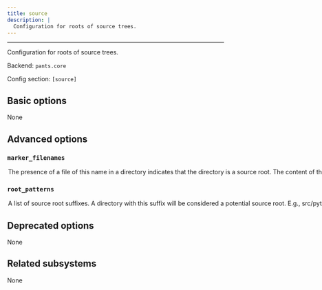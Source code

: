 ```yaml
---
title: source
description: |
  Configuration for roots of source trees.
---
```



---

Configuration for roots of source trees.

Backend: <span className="color--primary">`pants.core`</span>

Config section: <span className="color--primary">`[source]`</span>

<span className={styles.options}>

## Basic options

None

## Advanced options

### `marker_filenames`

<Option
  cli_repr={`--source-marker-filenames="[filename, filename, ...]"`}
  env_repr='PANTS_SOURCE_MARKER_FILENAMES'
  toml_repr={`[source]
marker_filenames = [
    filename,
    filename,
    ...,
]`}
  default_repr={`[]`}
>

The presence of a file of this name in a directory indicates that the directory is a source root. The content of the file doesn&#x27;t matter, and may be empty. Useful when you can&#x27;t or don&#x27;t wish to centrally enumerate source roots via `root_patterns`.

</Option>

### `root_patterns`

<Option
  cli_repr={`--source-root-patterns="[["pattern1", "pattern2", ...], ["pattern1", "pattern2", ...], ...]"`}
  env_repr='PANTS_SOURCE_ROOT_PATTERNS'
  toml_repr={`[source]
root_patterns = [
    ["pattern1",
    "pattern2",
    ...],
    ["pattern1",
    "pattern2",
    ...],
    ...,
]`}
  default_repr={`[\n  "/",\n  "src",\n  "src/python",\n  "src/py",\n  "src/thrift",\n  "src/protobuf",\n  "src/protos",\n  "src/scala",\n  "src/java"\n]`}
>

A list of source root suffixes. A directory with this suffix will be considered a potential source root. E.g., `src/python` will match `<buildroot>/src/python`, `<buildroot>/project1/src/python` etc. Prepend a `/` to anchor the match at the buildroot. E.g., `/src/python` will match `<buildroot>/src/python` but not `<buildroot>/project1/src/python`. A `*` wildcard will match a single path segment, e.g., `src/*` will match `<buildroot>/src/python` and `<buildroot>/src/rust`. Use `/` to signify that the buildroot itself is a source root. See https://www.pantsbuild.org/v2.13/docs/source-roots.

</Option>

## Deprecated options

None

## Related subsystems

None

</span>
